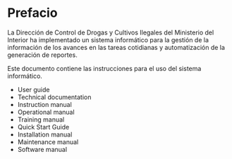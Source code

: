 # Prefacio {.unnumbered}

La Dirección de Control de Drogas y Cultivos Ilegales del Ministerio del Interior ha implementado un sistema informático para la gestión de la información de los avances en las tareas cotidianas y automatización de la generación de reportes. 

Este documento contiene las instrucciones para el uso del sistema informático.

- User guide
- Technical documentation
- Instruction manual
- Operational manual
- Training manual
- Quick Start Guide
- Installation manual
- Maintenance manual
- Software manual

